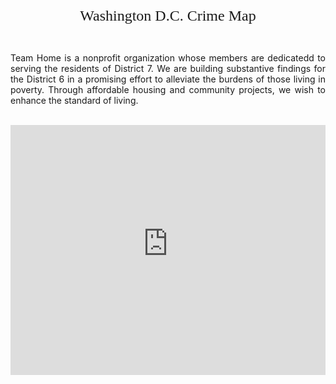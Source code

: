 <br>
<br>
<br>
<br>
<p style="text-align: center;"><span style="font-size:24px;"><span style="font-family:georgia,serif;">Washington D.C. Crime Map</span></span></p>
<br>
<p style="text-align: justify;">Team Home is a nonprofit organization whose members are dedicatedd to serving the residents of District 7. We are building substantive findings for the District 6 in a promising effort to alleviate the burdens of those living in poverty. Through affordable housing and community projects, we wish to enhance the standard of living.</p>

<br>
<iframe src="https://easytoremember.shinyapps.io/public_policy/" style="border: none; width: 100%; height: 400px"></iframe>